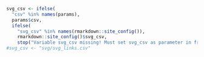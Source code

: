 <script src="libs/d3.v5.min.js"></script>
<script src="libs/infographiq.js"></script>
<link href="libs/bootstrap-toggle.min.css" rel="stylesheet">
<script src="libs/bootstrap-toggle.min.js"></script>


<div class = "col-md-9">
  <div id = "svg"></div>
</div>

<div class = "col-md-3">

<!--
  Text: <input id="toggle-text" type="checkbox" data-toggle="toggle" data-size="mini">
  <div id="toggle-text-event"></div>
-->
  <ul id = "svg_list"></ul>
</div>

```r
svg_csv <- ifelse(
  "csv" %in% names(params),
  params$csv,
  ifelse(
    "svg_csv" %in% names(rmarkdown::site_config()),
    rmarkdown::site_config()$svg_csv,
    stop("Variable svg_csv missing! Must set svg_csv as parameter in frontmatter of Rmd or in site-wide _site.yml.")))
#svg_csv <- "svg/svg_links.csv"
```

<script>
link_svg(svg = "`r params$svg`", csv = "`r svg_csv`", debug = true);
</script>

<script>
$(function() {
$('#toggle-text').change(function() {
  display = this.checked ? "inline" : "none";
  d3.select("#text").attr("display", display);
})
})
</script>